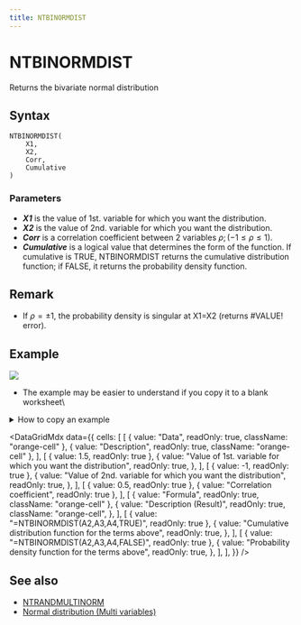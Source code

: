 ```yaml
---
title: NTBINORMDIST
---
```



# NTBINORMDIST

Returns the bivariate normal distribution

## Syntax

```excel
NTBINORMDIST(
    X1,
    X2,
    Corr,
    Cumulative
)
```

### Parameters

- **_X1_** is the value of 1st. variable for which you want the distribution.
- **_X2_** is the value of 2nd. variable for which you want the distribution.
- **_Corr_** is a correlation coefficient between 2 variables $\rho;(-1\leq \rho \leq 1)$.
- **_Cumulative_** is a logical value that determines the form of the function. If cumulative is TRUE, NTBINORMDIST returns the cumulative distribution function; if FALSE, it returns the probability density function.

## Remark

- If $\rho=\pm 1$, the probability density is singular at X1=X2 (returns #VALUE! error).

## Example

![](./../../assets/functions/plot/binormdist.jpg)

- The example may be easier to understand if you copy it to a blank worksheet\

<details>
  <summary>How to copy an example</summary>

1.  Create a blank workbook or worksheet.
2.  Select the example in the Help topic.

    **Note**  Do not select the row or column headers.

    ![Selecting an example from Help](./../../assets/functions/HowToCopy.png)

    Selecting an example from Help

3.  Press CTRL+C.
4.  In the worksheet, select cell A1, and press CTRL+V.
5.  To switch between viewing the results and viewing the formulas that return the results, press CTRL+` (grave accent), or on the **Tools** menu, point to **Formula Auditing**, and then click **Formula Auditing Mode**.

</details>

<DataGridMdx
  data={{
    cells: [
      [
        { value: "Data", readOnly: true, className: "orange-cell" },
        { value: "Description", readOnly: true, className: "orange-cell" },
      ],
      [
        { value: 1.5, readOnly: true },
        {
          value: "Value of 1st. variable for which you want the distribution",
          readOnly: true,
        },
      ],
      [
        { value: -1, readOnly: true },
        {
          value: "Value of 2nd. variable for which you want the distribution",
          readOnly: true,
        },
      ],
      [
        { value: 0.5, readOnly: true },
        { value: "Correlation coefficient", readOnly: true },
      ],
      [
        { value: "Formula", readOnly: true, className: "orange-cell" },
        {
          value: "Description (Result)",
          readOnly: true,
          className: "orange-cell",
        },
      ],
      [
        { value: "=NTBINORMDIST(A2,A3,A4,TRUE)", readOnly: true },
        {
          value: "Cumulative distribution function for the terms above",
          readOnly: true,
        },
      ],
      [
        { value: "=NTBINORMDIST(A2,A3,A4,FALSE)", readOnly: true },
        {
          value: "Probability density function for the terms above",
          readOnly: true,
        },
      ],
    ],
  }}
/>

## See also

- [NTRANDMULTINORM](../01-random-numbers/02-multi-series/01-ntrandmultinorm.mdx)
- [Normal distribution (Multi variables)](../../05-gallery-of-distributions/normal-distribution-multi.mdx)
